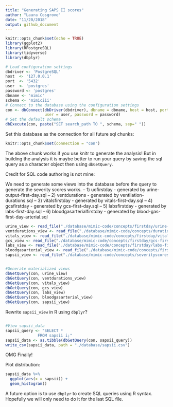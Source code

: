 ```yaml
---
title: "Generating SAPS II scores"
author: "Laura Cosgrove"
date: "11/20/2018"
output: github_document
---
```

```r
knitr::opts_chunk$set(echo = TRUE)
library(ggplot2)
library(RPostgreSQL)
library(tidyverse)
library(dbplyr)
```


```r
# Load configuration settings
dbdriver <- 'PostgreSQL'
host  <- '127.0.0.1'
port  <- '5432'
user  <- 'postgres'
password <- 'postgres'
dbname <- 'mimic'
schema <- 'mimiciii'
# Connect to the database using the configuration settings
con <- dbConnect(dbDriver(dbdriver), dbname = dbname, host = host, port = port, 
                 user = user, password = password)
# Set the default schema
dbExecute(con, paste("SET search_path TO ", schema, sep=" "))
```

Set this database as the connection for all future sql chunks:

```r
knitr::opts_chunk$set(connection = "con")
```

The above chunk works if you use knitr to generate the analysis! But in building the analysis it is maybe better to run your query by saving the sql query as a character object then using `dbGetQuery`.

Credit for SQL code authoring is not mine:

We need to generate some views into the database before the query to generate the severity scores works.
--  1) uofirstday - generated by urine-output-first-day.sql
--  2) ventdurations - generated by ventilation-durations.sql
--  3) vitalsfirstday - generated by vitals-first-day.sql
--  4) gcsfirstday - generated by gcs-first-day.sql
--  5) labsfirstday - generated by labs-first-day.sql
--  6) bloodgasarterialfirstday - generated by blood-gas-first-day-arterial.sql

```r
urine_view <- read_file("./database/mimic-code/concepts/firstday/urine-output-first-day.sql")
ventdurations_view <- read_file("./database/mimic-code/concepts/durations/ventilation-durations.sql")
vitals_view <- read_file("./database/mimic-code/concepts/firstday/vitals-first-day.sql")
gcs_view <- read_file("./database/mimic-code/concepts/firstday/gcs-first-day.sql")
labs_view <- read_file("./database/mimic-code/concepts/firstday/labs-first-day.sql")
bloodgasarterial_view <- read_file("./database/mimic-code/concepts/firstday/blood-gas-first-day-arterial.sql")
sapsii_view <- read_file("./database/mimic-code/concepts/severityscores/sapsii.sql")


#Generate materialized views
dbGetQuery(con, urine_view)
dbGetQuery(con, ventdurations_view)
dbGetQuery(con, vitals_view)
dbGetQuery(con, gcs_view)
dbGetQuery(con, labs_view)
dbGetQuery(con, bloodgasarterial_view)
dbGetQuery(con, sapsii_view)

```

Rewrite `sapsii_view` in R using `dbplyr`?

```r

```


```r
#View sapsii_data
sapsii_query <- "SELECT *
              FROM sapsii i;"
sapsii_data <- as.tibble(dbGetQuery(con, sapsii_query))
write_csv(sapsii_data, path = "./database/sapsii.csv")

```

OMG Finally!

Plot distribution:

```r
sapsii_data %>% 
  ggplot(aes(x = sapsii)) + 
  geom_histogram()
```


A future option is to use `dbplyr` to create SQL queries using R syntax. Hopefully we will only need to do it for the last SQL file.
